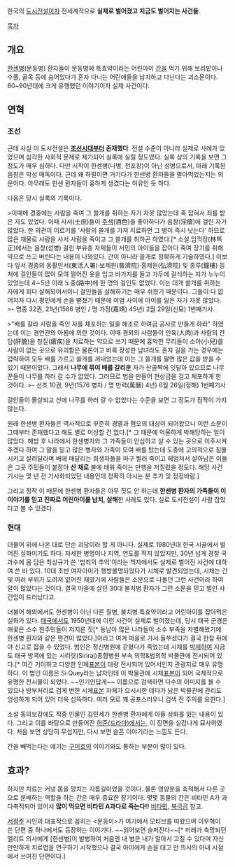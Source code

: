 한국의 [[도시전설]]이자 전세계적으로 '''실제로 벌어졌고 지금도 벌어지는 사건들'''.

[[목차]]
== 개요 ==
[[한센병]](문둥병) 환자들이 문둥병에 특효약이라는 어린아이 [[간]]을 먹기 위해 보리밭이나 수풀, 골목 등에 숨어있다가 혼자 다니는 어린애들을 납치하고 다닌다는 괴소문이다. 80~90년대에 크게 유행했던 이야기이자 실제 사건이다.

== 연혁 ==
=== 조선 ===
근데 사실 이 도시전설은 '''[[조선]]시대부터 존재했다'''. 전설 수준이 아니라 실제로 사례가 있었으며 심각한 사회적 문제로 제기되어 실록에 실릴 정도였다. 실록 상의 기록을 보면 그 정도가 매우 심하다. 다만 시작이 한센병(나병, 천포창)이 아닌 성병으로서, 아래 기록된 음창은 악성 매독이다. 근데 왜 하필이면 거기다가 한센병 환자들을 팔아먹었는지는 의문이다. 아무래도 한센 환자들이 흉하게 생겼다는 이유인 듯 하다.

다음은 당시 실록의 기록이다.

>이때에 경중에는 사람을 죽여 그 쓸개를 취하는 자가 자못 많았는데 혹 잡혀서 죄를 받은 자도 있었다. 이때 사서(士庶)들이 [[주색]](酒色)을 좋아하다가 음창(淫瘡)에 걸린 자가 많았다. 한 의관이 이르기를 '사람의 쓸개를 가져 치료하면 그 병이 즉시 낫는다' 하므로 많은 재물로 사람을 사서 사람을 죽이고 그 쓸개를 취하곤 하였다.[* 소설 임꺽정(林巪正)에서는 음창(성병) 걸린 부유층 자제들이 서민의 아이들을 잡아다 죽여 장기를 취해 약으로 쓰고 버린다는 내용이 나와있다. 간이 아니라 쓸개로 정확하게 기술하였다.] 이보다 앞서 경중의 동활인서(東活人署)·보제원(普濟院)·홍제원(弘濟院) 및 종루(鐘樓) 등처에 걸인들이 많이 모여 떨어진 옷을 입고 바가지를 들고 가두에 걸식하는 자가 누누이 있었는데 4∼5년 이래 노중(路中)에 한 명의 걸인도 없었다. 이는 대개 쓸개를 취하는 자에게 죄다 살해되어서이니 걸인들을 살해하기는 매우 쉬웠기 때문이다. 그들이 다 없어지자 다시 평민에게 손을 뻗쳤기 때문에 여염 사이에 아이를 잃은 자가 자못 많았다.
>- 명종 32권, 21년(1566 병인 / 명 가정(嘉靖) 45년) 2월 29일(신묘) 1번째기사.

>"배를 갈라 사람을 죽인 자를 체포하는 일을 해조로 하여금 공사로 만들게 하라" 하였는데 이는 경연관의 아룀에 의한 것이다. 이때 경외의 사람들이 인육(人肉)과 사람의 간담(肝膽)을 창질(瘡疾)을 치료하는 약으로 쓰기 때문에 흉악한 무리들이 소아(小兒)를 사람이 없는 곳으로 유괴함은 물론이고 비록 장성한 남녀라도 혼자 길을 가는 경우에는 겁략하여 모두 배를 가르고 쓸개를 꺼내었는데 이는 그 쓸개를 팔면 많은 값을 받을 수 있기 때문이었다. 그래서 '''나무에 묶여 배를 갈리운''' 자가 산골짝에 잇달아 있으므로 나무꾼들이 나무를 하러 갈 수가 없었다. 그러므로 법을 만들어 현상금을 걸고 체포하게 한 것이다.
>- 선조 10권, 9년(1576 병자 / 명 만력(萬曆) 4년) 6월 26일(정해) 1번째기사

걸인들이 몰살되고 산에 나무를 하러 갈 수 없었다는 수준을 보면 그 정도가 짐작이 가지 않는다.

원래 한센병 환자들은 역사적으로 꾸준히 경멸과 혐오의 대상이 되어왔으니 이런 소문이 그때부터 존재했다고 해도 별로 이상할 건 없다.[* 그 때문에 억울하게 박해당하는 일이 많았다. 해방 후 나라에서 한센병자와 그 가족들이 안심하고 살 수 있는 곳으로 이주시켜주겠다 하여 그 말을 믿고 많은 병자와 가족이 모여 배를 탔는데 도중에 고의적으로 침몰시키고 살려달라며 배에 매달리는 희생자들을 마구 찔러 죽이고 헤엄쳐서 살아남은 이들은 그곳 주민들이 붙잡아 '''산 채로''' 불에 태워 죽이는 만행을 저질렀을 정도다. 해당 사건 기사는 몇 년 전 기사화되었던 내용인데 정확히 아시는 분 추가 및 정정바람.]

그리고 정작 이 때문에 한센병 환자들은 아무 짓도 안 하는데 '''한센병 환자의 가족들이 이 이야기를 믿고 진짜로 어린아이를 납치, 살해'''한 사례도 있다. 실로 도시전설이 사람 잡았다고 볼 수 있겠다.
  
=== 현대 ===
더불어 위에 나온 대로 단순 괴담이라 할 게 아니다. 실제로 1980년대 한국 시골에서 벌어진 실화이기도 하다. 자세한 병명이나 지역, 연도를 적지 않았지만, 30년 넘게 경찰 국과수에 몸 담은 최상규가 쓴 '범죄의 추억'이라는 책자에서도 실제로 벌어진 사건에 대하여 쓴 바 있다. 10대 초반 여자아이가 행방불명되었다가 시체로 발견되었는데, 시체는 간 및 여러 부위가 도려져 없어진 채였기에 사람들은 소문으로 나돌던 그런 사건이라 하여 말이 많았다는 것이다. 결국 마을에 살던 30대 불치병 환자가 그런 소문을 믿고 벌인 사건임이 드러났다고.

더불어 해외에서도 한센병이 아닌 다른 질병, 불치병 특효약이라고 어린아이를 잡아먹은 실화가 있다. [[태국]]에서도 1950년대에 이런 사건이 실제로 벌어졌는데, 당시 태국 군경은 애꿎은 소수 원주민들이 저지른 짓[* 동남아 많은 나라들이 소수 부족을 차별해왔기에 한센병 환자와 같은 편견이 많았다.]이라고 여겨 마을로 가서 들쑤셨다가 결국 한참 뒤에야 신고로 잡을 수 있었다. 범인은 정신병원에 갇혔다가 죽었는데 시체를 [[박제]]하여 지금도 태국 방콕에 있는 시리랏(Siriraj)종합병원 부속 의학&법의학 박물관에 전시되어 있다.[* 여긴 기이하고 다양한 인체[[표본]]이 대량 전시되어 있어서인지 관광지로 매우 유명하다. 이 범인 이름은 Si Quey라는 남자인데 이 박물관에 시체[[표본]]이 되어 국제적으로 유명한 전시물이 되었다. ~~인기인답게~~ 이름으로 검색하면 다수의 이미지를 볼 수 있으나 방부처리로 검게 변한 시체[[표본]] 자체가 으시시한 데다가 낡은 박물관에 관리도 엉성하게 되어 있어 더욱 섬뜩하다. 여러 모로 꽤 공포스러우니 검색 전 주의를 요한다.]

소설 동의보감에도 작중 인물인 김민세가 한센병 환자에게 아들 상화를 잃는 내용이 있다. 그리고 이를 바탕으로 만들어진 [[허준(드라마)]]에서는, 이 장면을 실감나게 묘사하였다. 처음 보면 상당히 무섭지만, 다시 보면 슬픈 이야기라는 느낌도 든다.

{{{#!html
<iframe width="600" height="400" src="//www.youtube.com/embed/HwMiGQFe33Q" frameborder="0" allowfullscreen></iframe>
}}} 


간을 빼먹는다는 얘기는 [[구미호]]의 이야기와도 통하는 부분이 많이 있다.
 
== 효과? ==
하지만 치료는 커녕 몸을 망치는 지름길이었을 것이다. 물론 영양분을 축적해서 다른 곳으로 분배하는 역할을 하는 간은 매우 중요한 장기이다. 몇몇 동물의 간은 비타민 A가 과다축적되어 있어서 '''많이 먹으면 비타민 A과다로 죽는다!!''' [[비타민]], [[북극곰]] 참고.

[[서정주]] 시인의 대표작으로 꼽히는 <문둥이>가 여기에서 모티브를 따왔으며 이우혁이 쓴 단편 중 하나에서도 등장하는 이야기다. ~~읽어보면 슬퍼진다~~[* 미래가 촉망되던 엘리트 의사에게 [한센병]이 발병하여 처음엔 내 병은 내가 알아서 고칠 수 있다며 자신만만하게 치료법을 연구하기 시작했으나 결국 아이에게 손을 대고 만 의사의 아내 시점에서 쓰여진 단편이다.]
